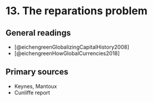 # 13. The reparations problem

## General readings

+ [@eichengreenGlobalizingCapitalHistory2008]
+ [@eichengreenHowGlobalCurrencies2018]

## Primary sources

+ Keynes, Mantoux
+ Cunliffe report